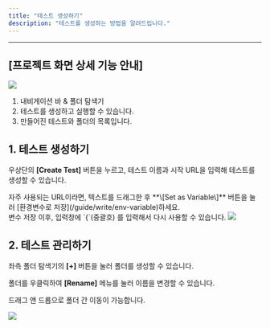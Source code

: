 ```yaml
---
title: "테스트 생성하기"
description: "테스트를 생성하는 방법을 알려드립니다."
---
```


---

## \[프로젝트 화면 상세 기능 안내\]

<img className="block" src="/assets/create/tests-page.png" />

1. 내비게이션 바 & 폴더 탐색기
2. 테스트를 생성하고 실행할 수 있습니다.
3. 만들어진 테스트와 폴더의 목록입니다.

## 1. 테스트 생성하기

우상단의 **\[Create Test\]** 버튼을 누르고, 테스트 이름과 시작 URL을 입력해 테스트를 생성할 수 있습니다.

<Note>
자주 사용되는 URL이라면, 텍스트를 드래그한 후 **\[Set as Variable\]** 버튼을 눌러 [환경변수로 저장](/guide/write/env-variable)하세요. <br />
변수 저장 이후, 입력창에 `{`(중괄호) 를 입력해서 다시 사용할 수 있습니다.
</Note>

<img className="block" src="/assets/create/create-test-popup.png" />

## 2. 테스트 관리하기

좌측 폴더 탐색기의 **[+]** 버튼을 눌러 폴더를 생성할 수 있습니다.

폴더를 우클릭하여 **[Rename]** 메뉴를 눌러 이름을 변경할 수 있습니다.

<Note>드래그 앤 드롭으로 폴더 간 이동이 가능합니다.</Note>

<img className="block" src="/assets/create/tests-folder.png" />
